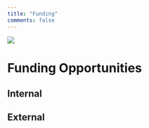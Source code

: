 ```yaml
---
title: "Funding"
comments: false
---
```


![](./images/underconstruction.webp)

# Funding Opportunities

## Internal

## External
